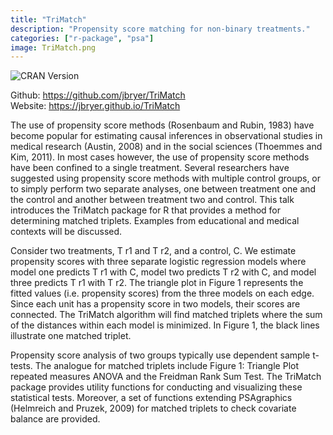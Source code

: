 ```yaml
---
title: "TriMatch"
description: "Propensity score matching for non-binary treatments."
categories: ["r-package", "psa"]
image: TriMatch.png
---
```


<img src='http://www.r-pkg.org/badges/version/TriMatch' alt='CRAN Version' />

Github: [https://github.com/jbryer/TriMatch](https://github.com/jbryer/TriMatch)  
Website: [https://jbryer.github.io/TriMatch](https://jbryer.github.io/TriMatch)

The use of propensity score methods (Rosenbaum and Rubin, 1983) have become popular for estimating causal inferences in observational studies in medical research (Austin, 2008) and in the social sciences (Thoemmes and Kim, 2011). In most cases however, the use of propensity score methods have been confined to a single treatment. Several researchers have suggested using propensity score methods with multiple control groups, or to simply perform two separate analyses, one between treatment one and the control and another between treatment two and control. This talk introduces the TriMatch package for R that provides a method for determining matched triplets. Examples from educational and medical contexts will be discussed.

Consider two treatments, T r1 and T r2, and a control, C. We estimate propensity scores with three separate logistic regression models where model one predicts T r1 with C, model two predicts T r2 with C, and model three predicts T r1 with T r2. The triangle plot in Figure 1 represents the fitted values (i.e. propensity scores) from the three models on each edge. Since each unit has a propensity score in two models, their scores are connected. The TriMatch algorithm will find matched triplets where the sum of the distances within each model is minimized. In Figure 1, the black lines illustrate one matched triplet.

Propensity score analysis of two groups typically use dependent sample t-tests. The analogue for matched triplets include Figure 1: Triangle Plot repeated measures ANOVA and the Freidman Rank Sum Test. The TriMatch package provides utility functions for conducting and visualizing these statistical tests. Moreover, a set of functions extending PSAgraphics (Helmreich and Pruzek, 2009) for matched triplets to check covariate balance are provided.
